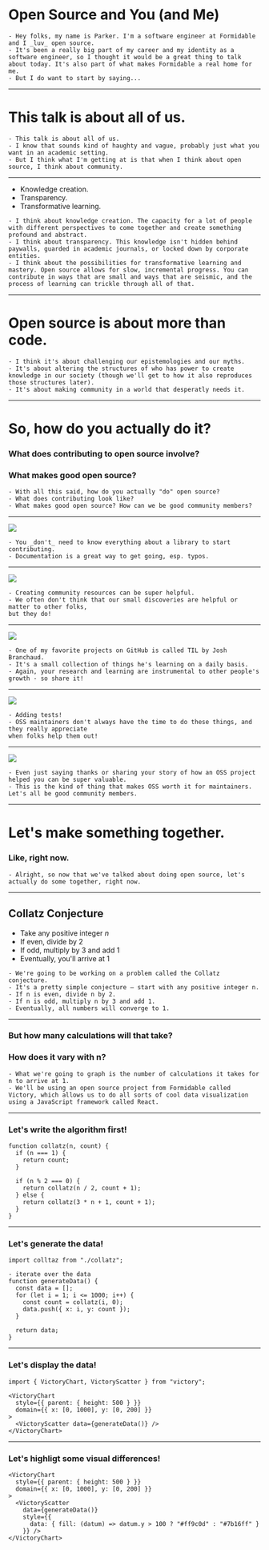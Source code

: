 
# Open Source and You (and Me)

<Social />

```notes
- Hey folks, my name is Parker. I'm a software engineer at Formidable and I _luv_ open source.
- It's been a really big part of my career and my identity as a software engineer, so I thought it would be a great thing to talk about today. It's also part of what makes Formidable a real home for me.
- But I do want to start by saying...
```

---

# This talk is about all of us.

```notes
- This talk is about all of us.
- I know that sounds kind of haughty and vague, probably just what you want in an academic setting.
- But I think what I'm getting at is that when I think about open source, I think about community.
```

---


<ul>
  <Appear>
    <li style={{ textAlign: "left" }}>Knowledge creation.</li>
    <li style={{ textAlign: "left" }}>Transparency.</li>
    <li style={{ textAlign: "left" }}>Transformative learning.</li>
  </Appear>
</ul>

```notes
- I think about knowledge creation. The capacity for a lot of people with different perspectives to come together and create something profound and abstract.
- I think about transparency. This knowledge isn't hidden behind paywalls, guarded in academic journals, or locked down by corporate entities.
- I think about the possibilities for transformative learning and mastery. Open source allows for slow, incremental progress. You can contribute in ways that are small and ways that are seismic, and the process of learning can trickle through all of that.
```

---

# Open source is about more than code.

```notes
- I think it's about challenging our epistemologies and our myths.
- It's about altering the structures of who has power to create knowledge in our society (though we'll get to how it also reproduces those structures later).
- It's about making community in a world that desperatly needs it.
```

---

# So, how do you actually do it?

### What does contributing to open source involve?

### What makes good open source?

```notes
- With all this said, how do you actually "do" open source?
- What does contributing look like?
- What makes good open source? How can we be good community members?
```

---


<Image src="./images/mdx-deck-pr.png" />

```notes
- You _don't_ need to know everything about a library to start contributing.
- Documentation is a great way to get going, esp. typos.
```

---

<Image src="./images/reason-basics.png" />

```notes
- Creating community resources can be super helpful.
- We often don't think that our small discoveries are helpful or matter to other folks,
but they do!
```

---

<Image src="./images/til.png" />

```notes
- One of my favorite projects on GitHub is called TIL by Josh Branchaud.
- It's a small collection of things he's learning on a daily basis.
- Again, your research and learning are instrumental to other people's growth - so share it!
```

---

<Image src="./images/wonka-pr.png" />

```notes
- Adding tests!
- OSS maintainers don't always have the time to do these things, and they really appreciate
when folks help them out!
```

---

<Image src="./images/rlr-thanks.png" />

```notes
- Even just saying thanks or sharing your story of how an OSS project helped you can be super valuable.
- This is the kind of thing that makes OSS worth it for maintainers. Let's all be good community members.
```

---

# Let's make something together.

### Like, right now.

```notes
- Alright, so now that we've talked about doing open source, let's actually do some together, right now.
```

---

<div>
  <h2 style={{ textAlign: "left" }}>Collatz Conjecture</h2>
  <ul>
    <Appear>
      <li style={{ textAlign: "left" }}>
        Take any positive integer <i>n</i>
      </li>
      <li style={{ textAlign: "left" }}>If even, divide by 2</li>
      <li style={{ textAlign: "left" }}>If odd, multiply by 3 and add 1</li>
      <li style={{ textAlign: "left" }}>Eventually, you'll arrive at 1</li>
    </Appear>
  </ul>
</div>

```notes
- We're going to be working on a problem called the Collatz conjecture.
- It's a pretty simple conjecture – start with any positive integer n.
- If n is even, divide n by 2.
- If n is odd, multiply n by 3 and add 1.
- Eventually, all numbers will converge to 1.
```

---

### But how many calculations will that take?

### How does it vary with n?

```notes
- What we're going to graph is the number of calculations it takes for n to arrive at 1.
- We'll be using an open source project from Formidable called Victory, which allows us to do all sorts of cool data visualization using a JavaScript framework called React.
```

---

### Let's write the algorithm first!

```notes
function collatz(n, count) {
  if (n === 1) {
    return count;
  }

  if (n % 2 === 0) {
    return collatz(n / 2, count + 1);
  } else {
    return collatz(3 * n + 1, count + 1);
  }
}
```

---

### Let's generate the data!

```notes
import colltaz from "./collatz";

- iterate over the data
function generateData() {
  const data = [];
  for (let i = 1; i <= 1000; i++) {
    const count = collatz(i, 0);
    data.push({ x: i, y: count });
  }

  return data;
}
```

---

### Let's display the data!

```notes
import { VictoryChart, VictoryScatter } from "victory";

<VictoryChart
  style={{ parent: { height: 500 } }}
  domain={{ x: [0, 1000], y: [0, 200] }}
>
  <VictoryScatter data={generateData()} />
</VictoryChart>
```

---

### Let's highligt some visual differences!

```notes
<VictoryChart
  style={{ parent: { height: 500 } }}
  domain={{ x: [0, 1000], y: [0, 200] }}
>
  <VictoryScatter
    data={generateData()}
    style={{
      data: { fill: (datum) => datum.y > 100 ? "#ff9c0d" : "#7b16ff" }
    }} />
</VictoryChart>
```
